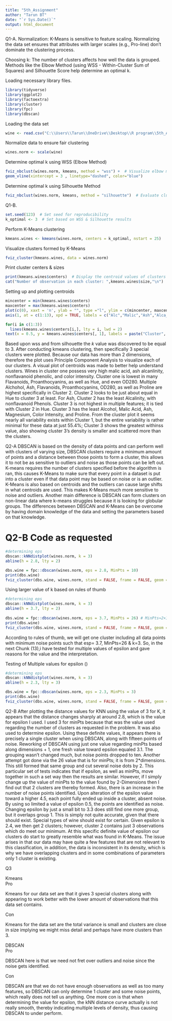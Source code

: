 ```yaml
---
title: "5th_Assignment"
author: "Tarun BT"
date: "`r Sys.Date()`"
output: html_document
---
```

Q1-A.
Normalization: K-Means is sensitive to feature scaling. Normalizing the data set ensures that attributes with larger scales (e.g., Pro-line) don’t dominate the clustering process.

Choosing k: The number of clusters affects how well the data is grouped. Methods like the Elbow Method (using WSS - Within-Cluster Sum of Squares) and Silhouette Score help determine an optimal k.

Loading necessary library files. 
```r
library(tidyverse)
library(ggplot2)
library(factoextra)
library(cluster)
library(fpc)
library(dbscan)
```

Loading the data set
```r
wine <- read.csv("C:\\Users\\Tarun\\OneDrive\\Desktop\\R program\\5th_Assignment\\wine-clustering.csv")
```

Normalize data to ensure fair clustering
```r
wines.norm <- scale(wine)
```

Determine optimal k using WSS (Elbow Method)
```r
fviz_nbclust(wines.norm, kmeans, method = "wss") +  # Visualize elbow method
geom_vline(xintercept = 3 , linetype="dashed", color="blue")
```

Determine optimal k using Silhouette Method
```r
fviz_nbclust(wines.norm, kmeans, method = "silhouette")  # Evaluate cluster quality
```
Q1-B.

```r
set.seed(123)  # Set seed for reproducibility
k_optimal <- 3  # Set based on WSS & Silhouette results
```

Perform K-Means clustering
```r
kmeans.wines <- kmeans(wines.norm, centers = k_optimal, nstart = 25)
```

Visualize clusters formed by K-Means
```r
fviz_cluster(kmeans.wines, data = wines.norm)
```

Print cluster centers & sizes
```r
print(kmeans.wines$centers)  # Display the centroid values of clusters
cat("Number of observation in each cluster: ",kmeans.wines$size,"\n")  # Shows number of observations in each cluster
```
Setting up and plotting centroids
```r
mincenter = min(kmeans.wines$centers)
maxcenter = max(kmeans.wines$centers)
plot(c(0), xaxt = 'n', ylab = "", type ="l", ylim = c(mincenter, maxcenter), xlim = c(0, 13))
axis(1, at = c(1:13), xpd = TRUE, labels = c("Alc","Malic","Ash","Alca_Ash","Mag","T_Phenols","Flavanoids","NonFlav", "Proanth", "Color", "Hue", "OD280", "Proline"), cex.axis = 0.5)

for(i in c(1:3))
  lines(kmeans.wines$centers[i,], lty = i, lwd = 2)
text(x = 0.5, y = kmeans.wines$centers[, 1], labels = paste("Cluster", c(1:3)))
```

Based upon wss and from silhouette the *k* value was discovered to be equal to 3. After conducting kmeans clustering, then specifically 3 special clusters were plotted. Because our data has more than 2 dimensions, therefore the plot uses Principle Component Analysis to visualize each of our clusters. A visual plot of centroids was made to better help understand clusters. Wines in cluster one possess very high malic acid, ash alcanlinity, nonflavanoid phenolic, and color intensity. Cluster one is lowest in many Flavanoids, Proanthocyanins, as well as Hue, and even OD280. Multiple Alchohol, Ash, Flavanoids, Proanthocyanins, OD280, as well as Proline are highest specifically in Cluster 2. Cluster 2 looks to be just about equal in Hue to cluster 3 at least. For Ash, Cluster 2 has the least Alcalinity, with nonflavanoid Phenols. Cluster 3 is not highest in multiple features; it is tied with Cluster 2 in Hue. Cluster 3 has the least Alcohol, Malic Acid, Ash, Magnesium, Color Intensity, and Proline. From the cluster plot it seems nearly all variability exists within Cluster 1, but the entire variability is rather minimal for these data at just 55.4%; Cluster 3 shows the greatest withinss value, also showing cluster 3's density is smaller and scattered more than the clusters.



Q2-A
DBSCAN is based on the density of data points and can perform well with clusters of varying size, DBSCAN clusters require a minimum amount of points and a distance between those points to form a cluster, this allows it to not be as sensitive to outliers and noise as those points can be left out. K-means requires the number of clusters specified before the algorithm is ran, this causes K-Means to make sure that every point in a dataset is put into a cluster even if that data point may be based on noise or is an outlier. K-Means is also based on centroids and the outliers can cause large shifts in what centroids are used. This makes K-Means much more sensitive to noise and outliers. Another main difference is DBSCAN can form clusters on non-linear data where k-means struggles because it is looking for globular groups. The differences between DBSCAN and K-Means can be overcome by having domain knowledge of the data and setting the parameters based on that knowledge.


# Q2-B Code as requested
```r
#determining eps
dbscan::kNNdistplot(wines.norm, k = 3)
abline(h = 2.8, lty = 2)

dbs.wine = fpc::dbscan(wines.norm, eps = 2.8, MinPts = 10)
print(dbs.wine)
fviz_cluster(dbs.wine, wines.norm, stand = FALSE, frame = FALSE, geom = "point")
```

Using larger value of k based on rules of thumb
```r
#determining eps
dbscan::kNNdistplot(wines.norm, k = 3)
abline(h = 3.7, lty = 2)
 
dbs.wine = fpc::dbscan(wines.norm, eps = 3.7, MinPts = 26) # MinPts≈2×13=26
print(dbs.wine)
fviz_cluster(dbs.wine, wines.norm, stand = FALSE, frame = FALSE, geom = "point")
```

According to rules of thumb, we will get one cluster including all data points with minimum noise points such that esp= 3.7, MinPts=26 & k=3. So, in the next Chunk (13),i have tested for multiple values of epsilon and gave reasons for the value and the interpretation.

Testing of Multiple values for epsilon ()
```r
#determining eps
dbscan::kNNdistplot(wines.norm, k = 3)
abline(h = 2.3, lty = 3)

dbs.wine = fpc::dbscan(wines.norm, eps = 2.3, MinPts = 3) 
print(dbs.wine)
fviz_cluster(dbs.wine, wines.norm, stand = FALSE, frame = FALSE, geom = "point")

```

Q2-B
After plotting the distance values for KNN using the value of 3 for K, it appears that the distance changes sharply at around 2.8, which is the value for epsilon I used. I used 3 for minPts because that was the value used regarding the number of clusters as requested in the problem. It was also used to determine epsilon. Using these definite values, it appears there is precisely a single cluster when using DBSCAN, along with fifteen points of noise. Reworking of DBSCAN using just one value regarding minPts based along dimensions + 1, one fresh value toward epsilon equaled 3.1. The grouping wasn't changed much, but noise points dropped to ten. Another attempt got done via the 26 value that is for minPts; it is from 2*dimensions. This still formed that same group and cut several noise dots by 2. This particular set of tests indicates that if epsilon, as well as minPts, move together in such a set way then the results are similar. However, if I simply change up the value of minPts to the value found by 2-Dimensions then I find out that 2 clusters are thereby formed. Also, there is an increase in the number of noise points identified. Upon alteration of the epsilon value toward a higher 4.5, each point fully ended up inside a cluster, absent noise. By using so limited a value of epsilon 0.5, the points are identified as noise. Changing epsilon by just a small bit to 3.3 does still find one more group, but it overlaps group 1. This is simply not quite accurate, given that there should exist. Special types of wine should exist for certain. Given epsilon is 2.4, we then get 2 clusters; however, cluster 2 contains just 3 observations which do meet our minimum. At this specific definite value of epsilon our clusters do start to greatly resemble what was found in K-Means. The issue arises in that our data may have quite a few features that are not relevant to this classification, in addition, the data is inconsistent in its density, which is why we have overlapping clusters and in some combinations of parameters only 1 cluster is existing.

Q3 

Kmeans    
Pro

Kmeans for our data set are that it gives 3 special clusters along with appearing to work better with the lower amount of observations that this data set contains.

Con

Kmeans for the data set are the total variance is small and clusters are close in size implying we might miss detail and perhaps have more clusters than 3.

DBSCAN    
Pro

DBSCAN here is that we need not fret over outliers and noise since the noise gets identified.

Con

DBSCAN are that we do not have enough observations as well as too many features, so DBSCAN can only determine 1 cluster and some noise points, which really does not tell us anything. One more con is that when determining the value for epsilon, the kNN distance curve actually is not really smooth, thereby indicating multiple levels of density, thus causing DBSCAN to under perform.
